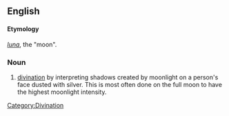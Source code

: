 ==English==

====Etymology====
{{L.}} ''[[luna]]'', the "moon". 

===Noun===
{{en-noun|-}}

# [[divination]] by interpreting shadows created by moonlight on a person's face dusted with silver. This is most often done on the full moon to have the highest moonlight intensity.

[[Category:Divination]]